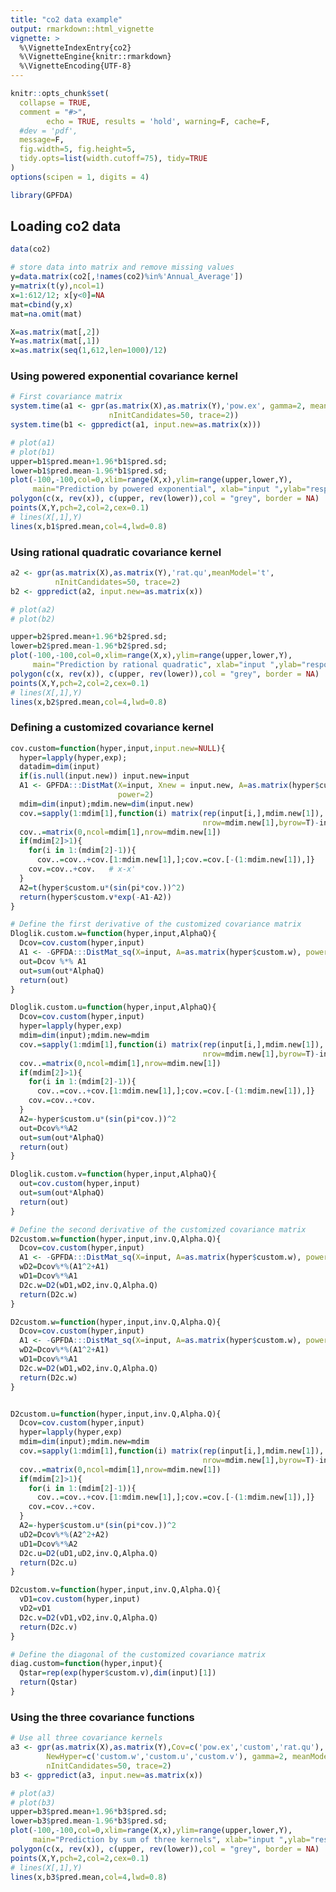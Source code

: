 ```yaml
---
title: "co2 data example"
output: rmarkdown::html_vignette
vignette: >
  %\VignetteIndexEntry{co2}
  %\VignetteEngine{knitr::rmarkdown}
  %\VignetteEncoding{UTF-8}
---
```


```r
knitr::opts_chunk$set(
  collapse = TRUE,
  comment = "#>",
        echo = TRUE, results = 'hold', warning=F, cache=F, 
  #dev = 'pdf', 
  message=F, 
  fig.width=5, fig.height=5,
  tidy.opts=list(width.cutoff=75), tidy=TRUE
)
options(scipen = 1, digits = 4)
```

```r
library(GPFDA)
```

## Loading co2 data
```r
data(co2)
```


```r
# store data into matrix and remove missing values
y=data.matrix(co2[,!names(co2)%in%'Annual_Average'])
y=matrix(t(y),ncol=1)
x=1:612/12; x[y<0]=NA
mat=cbind(y,x)
mat=na.omit(mat)

X=as.matrix(mat[,2])
Y=as.matrix(mat[,1])
x=as.matrix(seq(1,612,len=1000)/12)
```

### Using powered exponential covariance kernel
```r
# First covariance matrix
system.time(a1 <- gpr(as.matrix(X),as.matrix(Y),'pow.ex', gamma=2, meanModel='t',
                      nInitCandidates=50, trace=2))
system.time(b1 <- gppredict(a1, input.new=as.matrix(x)))
```


```r
# plot(a1)
# plot(b1)
upper=b1$pred.mean+1.96*b1$pred.sd;
lower=b1$pred.mean-1.96*b1$pred.sd;
plot(-100,-100,col=0,xlim=range(X,x),ylim=range(upper,lower,Y),
     main="Prediction by powered exponential", xlab="input ",ylab="response")
polygon(c(x, rev(x)), c(upper, rev(lower)),col = "grey", border = NA)
points(X,Y,pch=2,col=2,cex=0.1)
# lines(X[,1],Y)
lines(x,b1$pred.mean,col=4,lwd=0.8)
```


### Using rational quadratic covariance kernel

```r
a2 <- gpr(as.matrix(X),as.matrix(Y),'rat.qu',meanModel='t',
          nInitCandidates=50, trace=2)
b2 <- gppredict(a2, input.new=as.matrix(x))
```


```r
# plot(a2)
# plot(b2)

upper=b2$pred.mean+1.96*b2$pred.sd;
lower=b2$pred.mean-1.96*b2$pred.sd;
plot(-100,-100,col=0,xlim=range(X,x),ylim=range(upper,lower,Y),
     main="Prediction by rational quadratic", xlab="input ",ylab="response")
polygon(c(x, rev(x)), c(upper, rev(lower)),col = "grey", border = NA)
points(X,Y,pch=2,col=2,cex=0.1)
# lines(X[,1],Y)
lines(x,b2$pred.mean,col=4,lwd=0.8)
```


### Defining a customized covariance kernel

```r
cov.custom=function(hyper,input,input.new=NULL){
  hyper=lapply(hyper,exp);
  datadim=dim(input)
  if(is.null(input.new)) input.new=input
  A1 <- GPFDA:::DistMat(X=input, Xnew = input.new, A=as.matrix(hyper$custom.w), 
                        power=2)
  mdim=dim(input);mdim.new=dim(input.new)
  cov.=sapply(1:mdim[1],function(i) matrix(rep(input[i,],mdim.new[1]),
                                           nrow=mdim.new[1],byrow=T)-input.new)
  cov..=matrix(0,ncol=mdim[1],nrow=mdim.new[1])
  if(mdim[2]>1){
    for(i in 1:(mdim[2]-1)){
      cov..=cov..+cov.[1:mdim.new[1],];cov.=cov.[-(1:mdim.new[1]),]}
    cov.=cov..+cov.   # x-x'
  }
  A2=t(hyper$custom.u*(sin(pi*cov.))^2)
  return(hyper$custom.v*exp(-A1-A2))
}

# Define the first derivative of the customized covariance matrix 
Dloglik.custom.w=function(hyper,input,AlphaQ){
  Dcov=cov.custom(hyper,input)
  A1 <- -GPFDA:::DistMat_sq(X=input, A=as.matrix(hyper$custom.w), power=2)
  out=Dcov %*% A1
  out=sum(out*AlphaQ)
  return(out)
}

Dloglik.custom.u=function(hyper,input,AlphaQ){
  Dcov=cov.custom(hyper,input)
  hyper=lapply(hyper,exp)
  mdim=dim(input);mdim.new=mdim
  cov.=sapply(1:mdim[1],function(i) matrix(rep(input[i,],mdim.new[1]),
                                           nrow=mdim.new[1],byrow=T)-input)
  cov..=matrix(0,ncol=mdim[1],nrow=mdim.new[1])
  if(mdim[2]>1){
    for(i in 1:(mdim[2]-1)){
      cov..=cov..+cov.[1:mdim.new[1],];cov.=cov.[-(1:mdim.new[1]),]}
    cov.=cov..+cov.
  }
  A2=-hyper$custom.u*(sin(pi*cov.))^2 
  out=Dcov%*%A2
  out=sum(out*AlphaQ)
  return(out)
}

Dloglik.custom.v=function(hyper,input,AlphaQ){
  out=cov.custom(hyper,input)
  out=sum(out*AlphaQ)
  return(out)
}

# Define the second derivative of the customized covariance matrix 
D2custom.w=function(hyper,input,inv.Q,Alpha.Q){
  Dcov=cov.custom(hyper,input)
  A1 <- -GPFDA:::DistMat_sq(X=input, A=as.matrix(hyper$custom.w), power=2)
  wD2=Dcov%*%(A1^2+A1)
  wD1=Dcov%*%A1
  D2c.w=D2(wD1,wD2,inv.Q,Alpha.Q)
  return(D2c.w)
}

D2custom.w=function(hyper,input,inv.Q,Alpha.Q){
  Dcov=cov.custom(hyper,input)
  A1 <- -GPFDA:::DistMat_sq(X=input, A=as.matrix(hyper$custom.w), power=2)
  wD2=Dcov%*%(A1^2+A1)
  wD1=Dcov%*%A1
  D2c.w=D2(wD1,wD2,inv.Q,Alpha.Q)
  return(D2c.w)
}


D2custom.u=function(hyper,input,inv.Q,Alpha.Q){
  Dcov=cov.custom(hyper,input)
  hyper=lapply(hyper,exp)
  mdim=dim(input);mdim.new=mdim
  cov.=sapply(1:mdim[1],function(i) matrix(rep(input[i,],mdim.new[1]),
                                           nrow=mdim.new[1],byrow=T)-input)
  cov..=matrix(0,ncol=mdim[1],nrow=mdim.new[1])
  if(mdim[2]>1){
    for(i in 1:(mdim[2]-1)){
      cov..=cov..+cov.[1:mdim.new[1],];cov.=cov.[-(1:mdim.new[1]),]}
    cov.=cov..+cov.
  }
  A2=-hyper$custom.u*(sin(pi*cov.))^2  
  uD2=Dcov%*%(A2^2+A2)
  uD1=Dcov%*%A2
  D2c.u=D2(uD1,uD2,inv.Q,Alpha.Q)
  return(D2c.u)
}

D2custom.v=function(hyper,input,inv.Q,Alpha.Q){
  vD1=cov.custom(hyper,input)
  vD2=vD1
  D2c.v=D2(vD1,vD2,inv.Q,Alpha.Q)
  return(D2c.v)
}

# Define the diagonal of the customized covariance matrix 
diag.custom=function(hyper,input){
  Qstar=rep(exp(hyper$custom.v),dim(input)[1])
  return(Qstar)
}
```

### Using the three covariance functions 
```r
# Use all three covariance kernels
a3 <- gpr(as.matrix(X),as.matrix(Y),Cov=c('pow.ex','custom','rat.qu'),
		NewHyper=c('custom.w','custom.u','custom.v'), gamma=2, meanModel='t',
		nInitCandidates=50, trace=2)
b3 <- gppredict(a3, input.new=as.matrix(x))
```


```r
# plot(a3)    
# plot(b3)
upper=b3$pred.mean+1.96*b3$pred.sd;
lower=b3$pred.mean-1.96*b3$pred.sd;
plot(-100,-100,col=0,xlim=range(X,x),ylim=range(upper,lower,Y),
     main="Prediction by sum of three kernels", xlab="input ",ylab="response")
polygon(c(x, rev(x)), c(upper, rev(lower)),col = "grey", border = NA)
points(X,Y,pch=2,col=2,cex=0.1)
# lines(X[,1],Y)
lines(x,b3$pred.mean,col=4,lwd=0.8)
```

